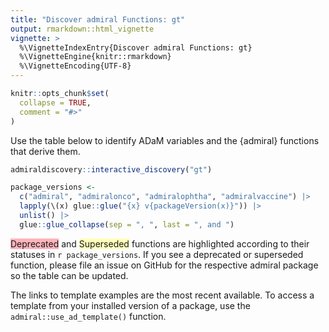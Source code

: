 ```yaml
---
title: "Discover admiral Functions: gt"
output: rmarkdown::html_vignette
vignette: >
  %\VignetteIndexEntry{Discover admiral Functions: gt}
  %\VignetteEngine{knitr::rmarkdown}
  %\VignetteEncoding{UTF-8}
---
```


```r
knitr::opts_chunk$set(
  collapse = TRUE,
  comment = "#>"
)
```

Use the table below to identify ADaM variables and the {admiral} functions that derive them.

```r
admiraldiscovery::interactive_discovery("gt")
```

```r
package_versions <-
  c("admiral", "admiralonco", "admiralophtha", "admiralvaccine") |> 
  lapply(\(x) glue::glue("{x} v{packageVersion(x)}")) |> 
  unlist() |> 
  glue::glue_collapse(sep = ", ", last = ", and ")
```

<span style="background-color: #ffb3ba">Deprecated</span> and <span style="background-color: #ffffba">Superseded</span> functions are highlighted according to their statuses in `r package_versions`.
If you see a deprecated or superseded function, please file an issue on GitHub for the respective admiral package so the table can be updated.

The links to template examples are the most recent available.
To access a template from your installed version of a package, use the `admiral::use_ad_template()` function.
